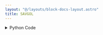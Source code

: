 ```yaml
---
layout: "@/layouts/block-docs-layout.astro"
title: SAVGOL
---
```



<PythonDocsDisplay docstring={docstring} />

<details>
<summary>Python Code</summary>
```python
import scipy
from flojoy import flojoy, OrderedPair
import warnings


@flojoy
def SAVGOL(
    default: OrderedPair, window_length: int = 50, poly_order: int = 1
) -> OrderedPair:
    """The SAVGOL node applies a Savitzky-Golay filter to an input signal. It is generally used for smoothing data.

    The default behaviour is to implement a 3-point moving average of the data.

    Inputs
    ------
    default : OrderedPair
        The data to apply the numpy savgol filter to.

    Parameters
    ----------
    window_length : int
        the length of the filter window, must be less than or equal to the size of the input
    poly_order : int
        the order of the polynomial used to fit the samples, must be less than or equal to the size of window_length

    Returns
    -------
    OrderedPair
        x: time axis
        y: filtered signal
    """

    signal = default.y
    if window_length >= len(default.y):
        warnings.warn(
            "Polynomial order is greater than the window size. Using p=w-1..."
        )
        poly_order = len(default.y) - 1

    if poly_order >= window_length:
        warnings.warn(
            "Polynomial order is greater than the window size. Using p=w-1..."
        )
        poly_order = window_length - 1

    filtered = scipy.signal.savgol_filter(signal, window_length, poly_order)
    return OrderedPair(x=default.x, y=filtered)

```
[Find this Flojoy Block on GitHub](https://github.com/flojoy-ai/blocks/blob/main/blocks/TRANSFORMERS/SIGNAL_PROCESSING/SAVGOL/SAVGOL.py)
</details>

## Example

<GetHelpWidget />

<AppDisplay app={app} blockName="SAVGOL" client:visible />

In this example, `BASIC_OSCILLATOR` generates a sine wave that has a sample rate of 30Hz over 2 seconds.

The output is then added to a `RAND` node that takes in a `LINSPACE` node to generate an array of 60 random numbers over 2 seconds.
The result is a noisy signal resembling a sine wave.

To clean up the signal, the `SAVGOL` node is used with a `window_length` of 20 and a `poly_order` of 3, which smoothens out the noisy signal.
